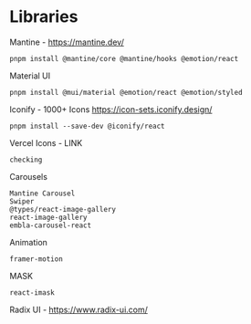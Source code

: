 # Libraries


Mantine - https://mantine.dev/
```
pnpm install @mantine/core @mantine/hooks @emotion/react
```
Material UI
```
pnpm install @mui/material @emotion/react @emotion/styled
```
Iconify - 1000+ Icons https://icon-sets.iconify.design/
``` copy
pnpm install --save-dev @iconify/react
```
Vercel Icons - LINK
```
checking
```

Carousels
```
Mantine Carousel
Swiper
@types/react-image-gallery
react-image-gallery
embla-carousel-react
```

Animation
```
framer-motion
```


MASK
```
react-imask
```


Radix UI - https://www.radix-ui.com/

